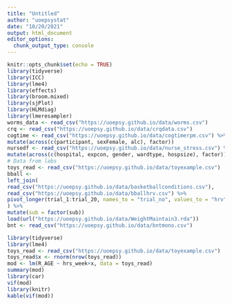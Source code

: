 ```yaml
---
title: "Untitled"
author: "uoepsystat"
date: "10/20/2021"
output: html_document
editor_options: 
  chunk_output_type: console
---
```


```r
knitr::opts_chunk$set(echo = TRUE)
library(tidyverse)
library(ICC)
library(lme4)
library(effects)
library(broom.mixed)
library(sjPlot)
library(HLMdiag)
library(lmeresampler)
worms_data <- read_csv("https://uoepsy.github.io/data/worms.csv")
crq <- read_csv("https://uoepsy.github.io/data/crqdata.csv")
cogtime <- read_csv("https://uoepsy.github.io/data/cogtimerpm.csv") %>%
mutate(across(c(participant, sexFemale, alc), factor))
nursedf <- read_csv("https://uoepsy.github.io/data/nurse_stress.csv") %>%
mutate(across(c(hospital, expcon, gender, wardtype, hospsize), factor))
# Data from labs
toys_read <- read_csv("https://uoepsy.github.io/data/toyexample.csv")
bball <-
left_join(
read_csv("https://uoepsy.github.io/data/basketballconditions.csv"),
read_csv("https://uoepsy.github.io/data/bballhrv.csv") %>%
pivot_longer(trial_1:trial_20, names_to = "trial_no", values_to = "hrv")
) %>%
mutate(sub = factor(sub))
load(url("https://uoepsy.github.io/data/WeightMaintain3.rda"))
bnt <- read_csv("https://uoepsy.github.io/data/bntmono.csv")
```


```r
library(tidyverse)
library(lme4)
toys_read <- read_csv("https://uoepsy.github.io/data/toyexample.csv")
toys_read$x <- rnorm(nrow(toys_read))
mod <- lm(R_AGE ~ hrs_week+x, data = toys_read)
summary(mod)
library(car)
vif(mod)
library(knitr)
kable(vif(mod))
```



